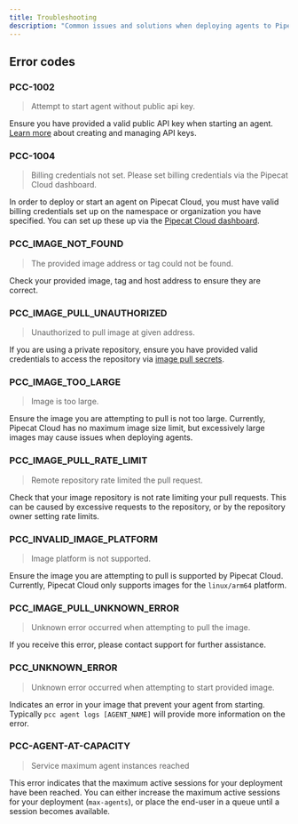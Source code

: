 ```yaml
---
title: Troubleshooting
description: "Common issues and solutions when deploying agents to Pipecat Cloud"
---
```


## Error codes

### PCC-1002

> Attempt to start agent without public api key.

Ensure you have provided a valid public API key when starting an agent. [Learn more](/accounts-and-organizations#api-keys) about creating and managing API keys.

### PCC-1004

> Billing credentials not set. Please set billing credentials via the Pipecat Cloud dashboard.

In order to deploy or start an agent on Pipecat Cloud, you must have valid billing credentials set up on the namespace or organization you have specified. You can set up these up via the [Pipecat Cloud dashboard](https://pipecat.daily.co/).

### PCC_IMAGE_NOT_FOUND

> The provided image address or tag could not be found.

Check your provided image, tag and host address to ensure they are correct.

### PCC_IMAGE_PULL_UNAUTHORIZED

> Unauthorized to pull image at given address.

If you are using a private repository, ensure you have provided valid credentials to access the repository via [image pull secrets](/agents/secrets#image-pull-secrets).

### PCC_IMAGE_TOO_LARGE

> Image is too large.

Ensure the image you are attempting to pull is not too large. Currently, Pipecat Cloud has no maximum image size limit, but excessively large images may cause issues when deploying agents.

### PCC_IMAGE_PULL_RATE_LIMIT

> Remote repository rate limited the pull request.

Check that your image repository is not rate limiting your pull requests. This can be caused by excessive requests to the repository, or by the repository owner setting rate limits.

### PCC_INVALID_IMAGE_PLATFORM

> Image platform is not supported.

Ensure the image you are attempting to pull is supported by Pipecat Cloud. Currently, Pipecat Cloud only supports images for the `linux/arm64` platform.

### PCC_IMAGE_PULL_UNKNOWN_ERROR

> Unknown error occurred when attempting to pull the image.

If you receive this error, please contact support for further assistance.

### PCC_UNKNOWN_ERROR

> Unknown error occurred when attempting to start provided image.

Indicates an error in your image that prevent your agent from starting. Typically `pcc agent logs [AGENT_NAME]` will provide more information on the error.

### PCC-AGENT-AT-CAPACITY

> Service maximum agent instances reached

This error indicates that the maximum active sessions for your deployment have been reached. You can either increase the maximum active sessions for your deployment (`max-agents`), or place the end-user in a queue until a session becomes available.
